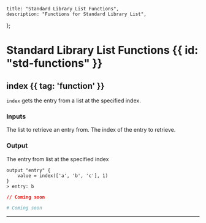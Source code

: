     title: "Standard Library List Functions",
    description: "Functions for Standard Library List",
};

# Standard Library List Functions {{ id: "std-functions" }}


## index {{ tag: 'function' }}

<Row>
  <Col>

`index` gets the entry from a list at the specified index.

### Inputs

<Properties>


  <Property name="list" required="optional" type="array[string] | array[integer] | array[buffer]">
    The list to retrieve an entry from.
  </Property>


  <Property name="index" required="optional" type="integer">
    The index of the entry to retrieve.
  </Property>



</Properties>

### Output

<Properties>
  <Property name="value" type="string">
    The entry from list at the specified index
  </Property>
</Properties>


<CodeGroup title="Example using index">


```hcl {{ title: 'main.tx' }}
output "entry" { 
    value = index(['a', 'b', 'c'], 1)
}
> entry: b

```


```json {{ title: 'main.json' }}
// Coming soon
```

```yaml {{ title: 'main.yaml' }}
# Coming soon
```

</CodeGroup>
</Col>
</Row>

---

